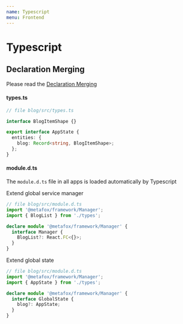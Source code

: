 ```yaml
---
name: Typescript
menu: Frontend
---
```


# Typescript

## Declaration Merging

Please read the [Declaration Merging](https://www.typescriptlang.org/docs/handbook/declaration-merging.html)

#### types.ts

```typescript
// file blog/src/types.ts

interface BlogItemShape {}

export interface AppState {
  entities: {
    blog: Record<string, BlogItemShape>;
  };
}
```

#### module.d.ts

The `module.d.ts` file in all apps is loaded automatically by Typescript

Extend global service manager

```typescript
// file blog/src/module.d.ts
import '@metafox/framework/Manager';
import { BlogList } from './types';

declare module '@metafox/framework/Manager' {
  interface Manager {
    BlogList?: React.FC<{}>;
  }
}
```

Extend global state

```typescript
// file blog/src/module.d.ts
import '@metafox/framework/Manager';
import { AppState } from './types';

declare module '@metafox/framework/Manager' {
  interface GlobalState {
    blog?: AppState;
  }
}
```
